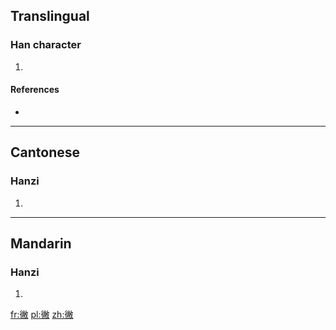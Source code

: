 ==Translingual==

===Han character===
{{Han char|rn=60|rad=彳|as=12|sn=15|four=2824<sub>0</sub>|canj=竹人火月大 (HOFBK)|ids=⿰[[彳]][[敝]]}}

# {{defn|Han|sort=彳12}}

====References====
* {{Han ref|kx=0371.070|dkj=10242|dj=0698.030|hdz=20842.060|uh=5FB6|ud=24502|bh=E1C1|bd=57793}}

----

==Cantonese==

===Hanzi===
{{yue-hanzi|jyut=[[pit3]]|y=pit3}}

# {{defn|lang=yue|sort=彳12}}

----

==Mandarin==

===Hanzi===
{{cmn-hanzi|pin=[[bié]] ([[bie2]]), [[jiāo]] ([[jiao1]]), [[jiǎo]] ([[jiao3]]), [[yāo]] ([[yao1]]), [[yáo]] ([[yao2]])|wg=pieh<sup>2</sup>, chiao<sup>1</sup>, chiao<sup>3</sup>, yao<sup>1</sup>, yao<sup>2</sup>}}

# {{defn|lang=cmn|sort=彳12}}

[[fr:徶]]
[[pl:徶]]
[[zh:徶]]
